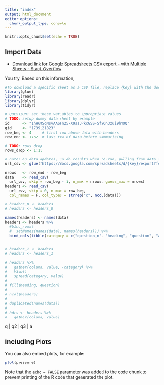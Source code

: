 ```yaml
---
title: "index"
output: html_document
editor_options: 
  chunk_output_type: console
---
```


```r
knitr::opts_chunk$set(echo = TRUE)
```

## Import Data

- [Download link for Google Spreadsheets CSV export - with Multiple Sheets - Stack Overflow](https://stackoverflow.com/questions/33713084/download-link-for-google-spreadsheets-csv-export-with-multiple-sheets)

You try: Based on this information, 

```r
#To download a specific sheet as a CSV file, replace {key} with the document's ID and {sheet_name} with #the name of the sheet to export:
library(glue)
library(readr)
library(dplyr)
library(tidyr)

# QUESTION: set these variables to appropriate values
# TODO: setup dummy data sheet by example
id      <- "1hH68SqNsvAASFn25-X9ssJPkcGSS-SfS6n3zui9hYOQ"
gid     <- "1739121823"
row_beg <- 4     # first row above data with headers
row_end <- 1732  # last row of data before summarizing

# TODO: rows_drop
rows_drop <- 1:11

# note: as data updates, so do results when re-run, pulling from data source ea time ==  repro research
url_csv <- glue("https://docs.google.com/spreadsheets/d/{key}/export?format=csv&gid={gid}")

nrows   <- row_end - row_beg
data    <- read_csv(
  url_csv, skip = row_beg - 1, n_max = nrows, guess_max = nrows)
headers <- read_csv(
  url_csv, skip = 0, n_max = row_beg, 
  col_names = F, col_types = strrep("c", ncol(data)))

# headers_0 <- headers
# headers <- headers_0

names(headers) <- names(data)
headers <- headers %>% 
  #bind_rows(
  #  setNames(names(data), names(headers))) %>% 
  bind_cols(tibble(category = c("question_n", "heading", "question", "answer")))
  

# headers_1 <- headers
# headers <- headers_1

# headers %>% 
#   gather(column, value, -category) %>%
#   View()
#   spread(category, value)
# 
# fill(heading, question)
# 
# ncol(headers)
# 
# duplicated(names(data))
# 
# hdrs <- headers %>% 
#   gather(column, value)


```

q | q2 | q3 | a

## Including Plots

You can also embed plots, for example:

```r
plot(pressure)
```

Note that the `echo = FALSE` parameter was added to the code chunk to prevent printing of the R code that generated the plot.


